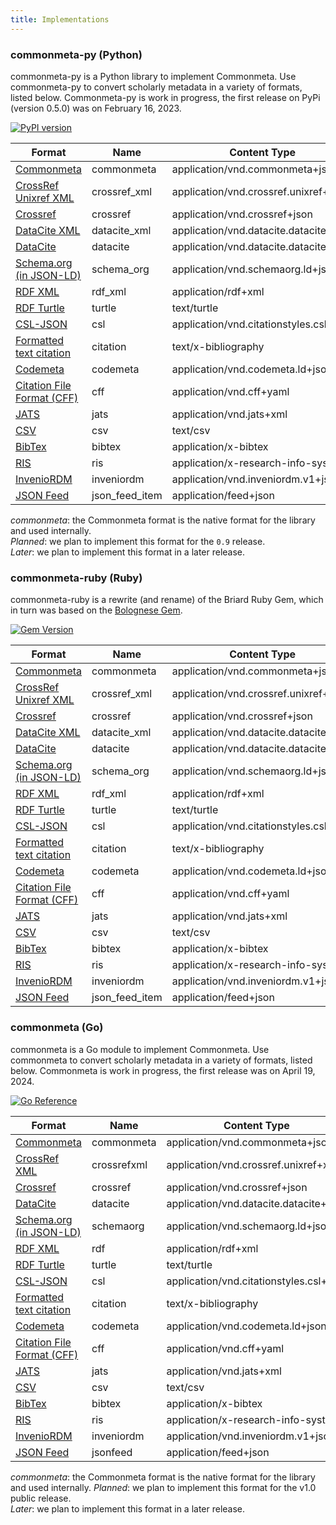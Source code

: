 ```yaml
---
title: Implementations
---
```


### commonmeta-py (Python)

commonmeta-py is a Python library to implement Commonmeta. Use commonmeta-py to convert scholarly metadata in a variety of formats, listed below. Commonmeta-py is work in progress, the first release on PyPi (version 0.5.0) was on February 16, 2023.

[![PyPI version](https://img.shields.io/pypi/v/commonmeta-py.svg)](https://pypi.org/project/commonmeta-py/)

| Format                                                                                           | Name          | Content Type                           | Read    | Write   |
| ------------------------------------------------------------------------------------------------ | ------------- | -------------------------------------- | ------- | ------- |
| [Commonmeta](https://commonmeta.org)                                                             | commonmeta    | application/vnd.commonmeta+json        | yes     | yes     |
| [CrossRef Unixref XML](https://www.crossref.org/schema/documentation/unixref1.1/unixref1.1.html) | crossref_xml  | application/vnd.crossref.unixref+xml   | yes     | yes |
| [Crossref](https://api.crossref.org)                                                             | crossref      | application/vnd.crossref+json          | yes     | no      |
| [DataCite XML](https://schema.datacite.org/)                                                     | datacite_xml  | application/vnd.datacite.datacite+xml  | planned | later   |
| [DataCite](https://api.datacite.org/)                                                            | datacite      | application/vnd.datacite.datacite+json | yes     | yes     |
| [Schema.org (in JSON-LD)](http://schema.org/)                                                    | schema_org    | application/vnd.schemaorg.ld+json      | yes     | yes     |
| [RDF XML](http://www.w3.org/TR/rdf-syntax-grammar/)                                              | rdf_xml       | application/rdf+xml                    | no      | later   |
| [RDF Turtle](http://www.w3.org/TeamSubmission/turtle/)                                           | turtle        | text/turtle                            | no      | later   |
| [CSL-JSON](https://citationstyles.org/)                                                          | csl           | application/vnd.citationstyles.csl+json | later  | yes     |
| [Formatted text citation](https://citationstyles.org/)                                           | citation      | text/x-bibliography                    | no      | yes     |
| [Codemeta](https://codemeta.github.io/)                                                          | codemeta      | application/vnd.codemeta.ld+json       | yes     | later   |
| [Citation File Format (CFF)](https://citation-file-format.github.io/)                            | cff           | application/vnd.cff+yaml               | yes     | later   |
| [JATS](https://jats.nlm.nih.gov/)                                                                | jats          | application/vnd.jats+xml               | later   | later   |
| [CSV](ttps://en.wikipedia.org/wiki/Comma-separated_values)                                       | csv           | text/csv                               | no      | later   |
| [BibTex](http://en.wikipedia.org/wiki/BibTeX)                                                    | bibtex        | application/x-bibtex                   | later   | yes     |
| [RIS](http://en.wikipedia.org/wiki/RIS_(file_format))                                            | ris           | application/x-research-info-systems    | later   | yes     |
| [InvenioRDM](https://inveniordm.docs.cern.ch/reference/metadata/)                                | inveniordm    | application/vnd.inveniordm.v1+json     | yes     | later   |
| [JSON Feed](https://www.jsonfeed.org/)                                                           | json_feed_item | application/feed+json                 | yes     | later   |

_commonmeta_: the Commonmeta format is the native format for the library and used internally.  
_Planned_: we plan to implement this format for the `0.9` release.  
_Later_: we plan to implement this format in a later release.

### commonmeta-ruby (Ruby)

commonmeta-ruby is a rewrite (and rename) of the Briard Ruby Gem, which in turn was based on the [Bolognese Gem](https://rubygems.org/gems/bolognese).

[![Gem Version](https://badge.fury.io/rb/commonmeta-ruby.svg)](https://badge.fury.io/rb/commonmeta-ruby)

| Format                                                                                           | Name          | Content Type                           | Read    | Write   |
| ------------------------------------------------------------------------------------------------ | ------------- | -------------------------------------- | ------- | ------- |
| [Commonmeta](https://commonmeta.org)                                                             | commonmeta    | application/vnd.commonmeta+json        | yes     | yes     |
| [CrossRef Unixref XML](https://www.crossref.org/schema/documentation/unixref1.1/unixref1.1.html) | crossref_xml  | application/vnd.crossref.unixref+xml   | yes     | yes     |
| [Crossref](https://api.crossref.org)                                                             | crossref      | application/vnd.crossref+json          | yes     | no      |
| [DataCite XML](https://schema.datacite.org/)                                                     | datacite_xml  | application/vnd.datacite.datacite+xml  | yes     | yes     |
| [DataCite](https://api.datacite.org/)                                                            | datacite      | application/vnd.datacite.datacite+json | yes     | yes     |
| [Schema.org (in JSON-LD)](http://schema.org/)                                                    | schema_org    | application/vnd.schemaorg.ld+json      | yes     | yes     |
| [RDF XML](http://www.w3.org/TR/rdf-syntax-grammar/)                                              | rdf_xml       | application/rdf+xml                    | no      | yes     |
| [RDF Turtle](http://www.w3.org/TeamSubmission/turtle/)                                           | turtle        | text/turtle                            | no      | yes     |
| [CSL-JSON](https://citationstyles.org/)                                                          | csl           | application/vnd.citationstyles.csl+json | yes    | yes     |
| [Formatted text citation](https://citationstyles.org/)                                           | citation      | text/x-bibliography                    | no      | yes     |
| [Codemeta](https://codemeta.github.io/)                                                          | codemeta      | application/vnd.codemeta.ld+json       | yes     | yes     |
| [Citation File Format (CFF)](https://citation-file-format.github.io/)                            | cff           | application/vnd.cff+yaml               | yes     | yes     |
| [JATS](https://jats.nlm.nih.gov/)                                                                | jats          | application/vnd.jats+xml               | no      | yes     |
| [CSV](ttps://en.wikipedia.org/wiki/Comma-separated_values)                                       | csv           | text/csv                               | no      | yes     |
| [BibTex](http://en.wikipedia.org/wiki/BibTeX)                                                    | bibtex        | application/x-bibtex                   | yes     | yes     |
| [RIS](http://en.wikipedia.org/wiki/RIS_(file_format))                                            | ris           | application/x-research-info-systems    | yes     | yes     |
| [InvenioRDM](https://inveniordm.docs.cern.ch/reference/metadata/)                                | inveniordm    | application/vnd.inveniordm.v1+json     | later   | later   |
| [JSON Feed](https://www.jsonfeed.org/)                                                           | json_feed_item | application/feed+json                 | yes     | later   |

### commonmeta (Go)

commonmeta is a Go module to implement Commonmeta. Use commonmeta to convert scholarly metadata in a variety of formats, listed below. Commonmeta is work in progress, the first release was on April 19, 2024.

[![Go Reference](https://pkg.go.dev/badge/github.com/front-matter/commonmeta.svg)](https://pkg.go.dev/github.com/front-matter/commonmeta)

| Format                                                                                           | Name          | Content Type                           | Read    | Write   |
| ------------------------------------------------------------------------------------------------ | ------------- | -------------------------------------- | ------- | ------- |
| [Commonmeta](https://docs.commonmeta.org)  | commonmeta    | application/vnd.commonmeta+json        | later     | yes     |
| [CrossRef XML](https://www.crossref.org/schema/documentation/unixref1.1/unixref1.1.html) | crossrefxml      | application/vnd.crossref.unixref+xml   | later | later |
| [Crossref](https://api.crossref.org)                                                             | crossref | application/vnd.crossref+json          | yes     | n/a     |
| [DataCite](https://api.datacite.org/)                                                            | datacite | application/vnd.datacite.datacite+json | yes     | later |
| [Schema.org (in JSON-LD)](http://schema.org/)                                                    | schemaorg    | application/vnd.schemaorg.ld+json      | later     | later   |
| [RDF XML](http://www.w3.org/TR/rdf-syntax-grammar/)                                              | rdf       | application/rdf+xml                    | no      | later   |
| [RDF Turtle](http://www.w3.org/TeamSubmission/turtle/)                                           | turtle        | text/turtle                            | no      | later   |
| [CSL-JSON](https://citationstyles.org/)                                                     | csl      | application/vnd.citationstyles.csl+json | later | later   |
| [Formatted text citation](https://citationstyles.org/)                                           | citation      | text/x-bibliography                    | n/a     | yes     |
| [Codemeta](https://codemeta.github.io/)                                                          | codemeta      | application/vnd.codemeta.ld+json       | later | later |
| [Citation File Format (CFF)](https://citation-file-format.github.io/)                            | cff           | application/vnd.cff+yaml               | later | later |
| [JATS](https://jats.nlm.nih.gov/)                                                                | jats          | application/vnd.jats+xml               | later   | later   |
| [CSV](ttps://en.wikipedia.org/wiki/Comma-separated_values)                                       | csv           | text/csv                               | no      | later   |
| [BibTex](http://en.wikipedia.org/wiki/BibTeX)                                                    | bibtex        | application/x-bibtex                   | later | later   |
| [RIS](http://en.wikipedia.org/wiki/RIS_(file_format))                                            | ris           | application/x-research-info-systems    | later | later   |
| [InvenioRDM](https://inveniordm.docs.cern.ch/reference/metadata/)                                | inveniordm    | application/vnd.inveniordm.v1+json     | later | later   |
| [JSON Feed](https://www.jsonfeed.org/)                                                           | jsonfeed     | application/feed+json    | later | later     |

_commonmeta_: the Commonmeta format is the native format for the library and used internally.
_Planned_: we plan to implement this format for the v1.0 public release.  
_Later_: we plan to implement this format in a later release.

